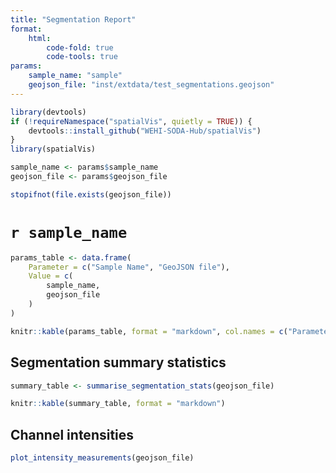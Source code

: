 ```yaml
---
title: "Segmentation Report"
format:
    html:
        code-fold: true
        code-tools: true
params:
    sample_name: "sample"
    geojson_file: "inst/extdata/test_segmentations.geojson"
---
```


```r
library(devtools)
if (!requireNamespace("spatialVis", quietly = TRUE)) {
    devtools::install_github("WEHI-SODA-Hub/spatialVis")
}
library(spatialVis)
```

```r
sample_name <- params$sample_name
geojson_file <- params$geojson_file

stopifnot(file.exists(geojson_file))
```

# `r sample_name`

```r
params_table <- data.frame(
    Parameter = c("Sample Name", "GeoJSON file"),
    Value = c(
        sample_name,
        geojson_file
    )
)

knitr::kable(params_table, format = "markdown", col.names = c("Parameter", "Value"))
```

## Segmentation summary statistics

```r
summary_table <- summarise_segmentation_stats(geojson_file)

knitr::kable(summary_table, format = "markdown")
```

## Channel intensities

```r
plot_intensity_measurements(geojson_file)
```
